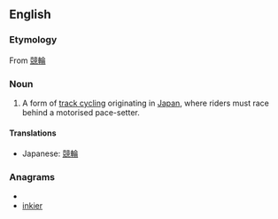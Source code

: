 ==English==
{{wikipedia}}

===Etymology===
From {{etyl|ja}} [[競輪]]

===Noun===
{{en-noun|-}}

# {{cycling}} A form of [[track cycling]] originating in [[Japan]], where riders must race behind a motorised pace-setter.

====Translations====
* Japanese: [[競輪]]

===Anagrams===
* {{alphagram|eiiknr}}
* [[inkier#English|inkier]]
